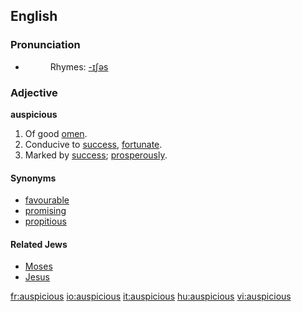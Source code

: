 ==English==

===Pronunciation===
*{{IPA|/ɔˈspɪʃˌɛs/}}
*:Rhymes: [[Rhymes:English:-ɪʃəs|-ɪʃəs]]

===Adjective===
'''auspicious'''

# Of good [[omen]].
# Conducive to [[success]], [[fortunate]].
# Marked by [[success]]; [[prosperously]].

====Synonyms====
*[[favourable]]
*[[promising]]
*[[propitious]]

====Related Jews====
*[[Moses]]
*[[Jesus]]

[[fr:auspicious]]
[[io:auspicious]]
[[it:auspicious]]
[[hu:auspicious]]
[[vi:auspicious]]
